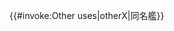 <includeonly>{{#invoke:Other uses|otherX|同名艦}}</includeonly><noinclude>{{Documentation}}</noinclude>